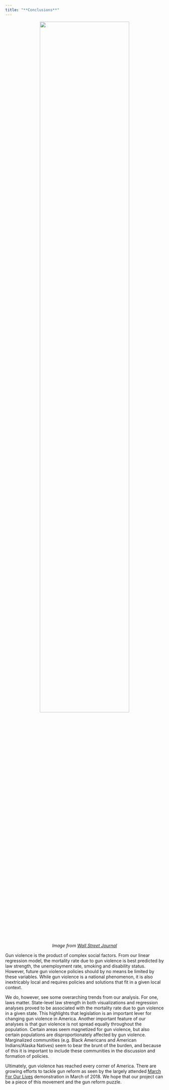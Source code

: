 ```yaml
---
title: "**Conclusions**"
---
```


<center>
<img src="images/Wall_Street_J_photo.jpg" style="width:75%">  
*Image from* [*Wall Street Journal*](https://www.wsj.com/articles/thousands-of-students-expected-to-walk-out-on-columbine-anniversary-1524216600)
</center>

Gun violence is the product of complex social factors. From our linear regression model, the mortality rate due to gun violence is best predicted by law strength, the unemployment rate, smoking and disability status. However, future gun violence policies should by no means be limited by these variables. While gun violence is a national phenomenon, it is also inextricably local and requires policies and solutions that fit in a given local context. 

We do, however, see some overarching trends from our analysis. For one, laws matter. State-level law strength in both visualizations and regression analyses proved to be associated with the mortality rate due to gun violence in a given state. This highlights that legislation is an important lever for changing gun violence in America. Another important feature of our analyses is that gun violence is not spread equally throughout the population. Certain areas seem magnetized for gun violence, but also certain populations are disproportionately affected by gun violence. Marginalized communities (e.g. Black Americans and American Indians/Alaska Natives) seem to bear the brunt of the burden, and because of this it is important to include these communities in the discussion and formation of policies. 

Ultimately, gun violence has reached every corner of America. There are growing efforts to tackle gun reform as seen by the largely attended [March For Our Lives](https://marchforourlives.com) demonstration in March of 2018. We hope that our project can be a piece of this movement and the gun reform puzzle. 
